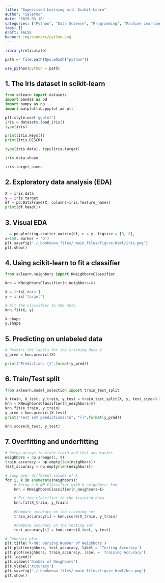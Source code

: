```yaml
---
title: "Supervised Learning with Scikit-Learn"
author: "Salerno"
date: "2020-03-18"
categories: ["Python", "Data Science", "Programming", "Machine Learning"]
tags: []
draft: FALSE
banner: img/banners/python.png
---
```


```r
library(reticulate)

path <- file.path(Sys.which("python"))

use_python(python = path)

```

## 1. The Iris dataset in scikit-learn

```python

from sklearn import datasets
import pandas as pd
import numpy as np
import matplotlib.pyplot as plt

plt.style.use('ggplot')
iris = datasets.load_iris()
type(iris)

```

```python

print(iris.keys())
print(iris.DESCR)


```

```python

type(iris.data), type(iris.target)

```

```python

iris.data.shape

```

```python

iris.target_names

```

## 2. Exploratory data analysis (EDA)

```python

X = iris.data
y = iris.target
df = pd.DataFrame(X, columns=iris.feature_names)
print(df.head())

```

## 3. Visual EDA

```python

_ = pd.plotting.scatter_matrix(df, c = y, figsize = [8, 8],
s=150, marker = 'D')
plt.savefig('./_bookdown_files/_main_files/figure-html/iris.png')
plt.show()

```

## 4. Using scikit-learn to fit a classifier

```python

from sklearn.neighbors import KNeighborsClassifier

knn = KNeighborsClassifier(n_neighbors=6)

X = iris['data']
y = iris['target']

# Fit the classifier to the data
knn.fit(X, y)

X.shape
y.shape

```

## 5. Predicting on unlabeled data

```python

# Predict the labels for the training data X
y_pred = knn.predict(X)

print("Prediction: {}".format(y_pred))

```

## 6. Train/Test split

```python

from sklearn.model_selection import train_test_split

X_train, X_test, y_train, y_test = train_test_split(X, y, test_size=0.3, random_state=21, stratify=y)
knn = KNeighborsClassifier(n_neighbors=8)
knn.fit(X_train, y_train)
y_pred = knn.predict(X_test)
print("Test set predictions:\n", "{}".format(y_pred))

```

```python

knn.score(X_test, y_test)

```

## 7. Overfitting and underfitting


```python

# Setup arrays to store train and test accuracies
neighbors = np.arange(1, 9)
train_accuracy = np.empty(len(neighbors))
test_accuracy = np.empty(len(neighbors))

# Loop over different values of k
for i, k in enumerate(neighbors):
    # Setup a k-NN Classifier with k neighbors: knn
    knn = KNeighborsClassifier(n_neighbors=k)

    # Fit the classifier to the training data
    knn.fit(X_train, y_train)
    
    #Compute accuracy on the training set
    train_accuracy[i] = knn.score(X_train, y_train)

    #Compute accuracy on the testing set
    test_accuracy[i] = knn.score(X_test, y_test)

# Generate plot
plt.title('k-NN: Varying Number of Neighbors')
plt.plot(neighbors, test_accuracy, label = 'Testing Accuracy')
plt.plot(neighbors, train_accuracy, label = 'Training Accuracy')
plt.legend()
plt.xlabel('Number of Neighbors')
plt.ylabel('Accuracy')
plt.savefig('./_bookdown_files/_main_files/figure-html/knn.png')
plt.show()


```

